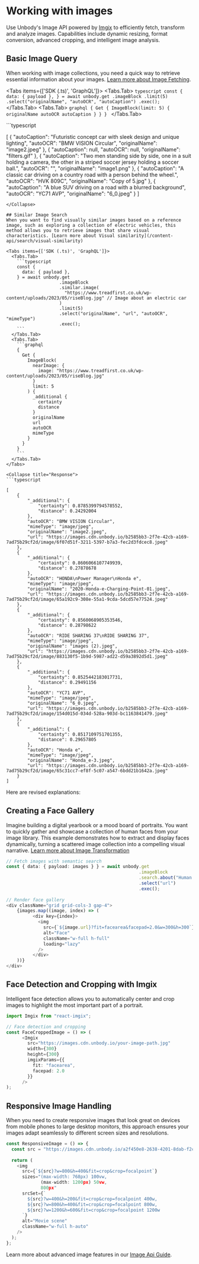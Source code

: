 


# Working with images

Use Unbody's Image API powered by [Imgix](https://www.imgix.com/) to efficiently fetch, transform and analyze images. Capabilities include dynamic resizing, format conversion, advanced cropping, and intelligent image analysis.

## Basic Image Query
When working with image collections, you need a quick way to retrieve essential information about your images. [Learn more about Image Fetching](/image-api/api-reference#example-1---fetching-your-image-url).

<Tabs items={['SDK (.ts)', 'GraphQL']}>
  <Tabs.Tab>
    ```typescript
    const {
      data: { payload },
    } = await unbody.get
                    .imageBlock
                    .limit(5)
                    .select("originalName", "autoOCR", "autoCaption")
                    .exec();
    ```
  </Tabs.Tab>
  <Tabs.Tab>
    ```graphql
    {
      Get {
        ImageBlock(limit: 5) {
          originalName
          autoOCR
          autoCaption
        }
      }
    }
    ```
  </Tabs.Tab>
</Tabs>

<Collapse title="Response">
```typescript

[
    {
        "autoCaption": "Futuristic concept car with sleek design and unique lighting",
        "autoOCR": "BMW VISION Circular",
        "originalName": "image2.jpeg"
    },
    {
        "autoCaption": null,
        "autoOCR": null,
        "originalName": "filters.gif"
    },
    {
        "autoCaption": "Two men standing side by side, one in a suit holding a camera, the other in a striped soccer jersey holding a soccer ball.",
        "autoOCR": "",
        "originalName": "image1.png"
    },
    {
        "autoCaption": "A classic car driving on a country road with a person behind the wheel.",
        "autoOCR": "HVK 809C",
        "originalName": "Copy of 5.jpg"
    },
    {
        "autoCaption": "A blue SUV driving on a road with a blurred background",
        "autoOCR": "YC71 AVP",
        "originalName": "6_0.jpeg"
    }
]
```
</Collapse>

## Similar Image Search
When you want to find visually similar images based on a reference image, such as exploring a collection of electric vehicles, this method allows you to retrieve images that share visual characteristics. [Learn more about Visual similarity](/content-api/search/visual-similarity)

<Tabs items={['SDK (.ts)', 'GraphQL']}>
  <Tabs.Tab>
    ```typescript
    const {
      data: { payload },
    } = await unbody.get
                    .imageBlock
                    .similar.image(
                      "https://www.treadfirst.co.uk/wp-content/uploads/2023/05/riseBlog.jpg" // Image about an electric car
                    )
                    .limit(5)
                    .select("originalName", "url", "autoOCR", "mimeType")
                    .exec();
    ```
  </Tabs.Tab>
  <Tabs.Tab>
    ```graphql
    {
      Get {
        ImageBlock(
          nearImage: {
            image: "https://www.treadfirst.co.uk/wp-content/uploads/2023/05/riseBlog.jpg"
          }
          limit: 5
        ) {
          _additional {
            certainty
            distance
          }
          originalName
          url
          autoOCR
          mimeType
        }
      }
    }
    ```
  </Tabs.Tab>
</Tabs>

<Collapse title="Response">
```typescript

[
    {
        "_additional": {
            "certainty": 0.8785399794578552,
            "distance": 0.24292004
        },
        "autoOCR": "BMW VISION Circular",
        "mimeType": "image/jpeg",
        "originalName": "image2.jpeg",
        "url": "https://images.cdn.unbody.io/b2585bb3-2f7e-42cb-a169-7ad75b29cf2d/image/6f07d51f-3211-5397-b7a3-fec2d3fdcec8.jpeg"
    },
    {
        "_additional": {
            "certainty": 0.8606066107749939,
            "distance": 0.27878678
        },
        "autoOCR": "HONDA\nPower Manager\nHonda e",
        "mimeType": "image/jpeg",
        "originalName": "2020-Honda-e-Charging-Point-01.jpeg",
        "url": "https://images.cdn.unbody.io/b2585bb3-2f7e-42cb-a169-7ad75b29cf2d/image/65a192c9-308e-55a1-9cda-5dcd57e77524.jpeg"
    },
    {
        "_additional": {
            "certainty": 0.8560068905353546,
            "distance": 0.28798622
        },
        "autoOCR": "RIDE SHARING 37\nRIDE SHARING 37",
        "mimeType": "image/jpeg",
        "originalName": "images (2).jpeg",
        "url": "https://images.cdn.unbody.io/b2585bb3-2f7e-42cb-a169-7ad75b29cf2d/image/883130f5-1b9d-5987-ad22-d59a3892d5d1.jpeg"
    },
    {
        "_additional": {
            "certainty": 0.8525442183017731,
            "distance": 0.29491156
        },
        "autoOCR": "YC71 AVP",
        "mimeType": "image/jpeg",
        "originalName": "6_0.jpeg",
        "url": "https://images.cdn.unbody.io/b2585bb3-2f7e-42cb-a169-7ad75b29cf2d/image/154d015d-034d-528a-903d-bc1163841479.jpeg"
    },
    {
        "_additional": {
            "certainty": 0.8517109751701355,
            "distance": 0.29657805
        },
        "autoOCR": "Honda e",
        "mimeType": "image/jpeg",
        "originalName": "Honda_e-3.jpeg",
        "url": "https://images.cdn.unbody.io/b2585bb3-2f7e-42cb-a169-7ad75b29cf2d/image/65c31cc7-ef8f-5c07-a547-6bdd21b1642a.jpeg"
    }
]
```
</Collapse>

Here are revised explanations:

## Creating a Face Gallery
Imagine building a digital yearbook or a mood board of portraits. You want to quickly gather and showcase a collection of human faces from your image library. This example demonstrates how to extract and display faces dynamically, turning a scattered image collection into a compelling visual narrative. [Learn more about Image Transformation](/image-api/api-reference#api-reference)

```typescript
// Fetch images with semantic search
const { data: { payload: images } } = await unbody.get
                                                  .imageBlock
                                                  .search.about("Human Face")
                                                  .select("url")
                                                  .exec();
  
// Render face gallery
<div className="grid grid-cols-3 gap-4">
	{images.map((image, index) => (
		  <div key={index}>
		    <img
		      src={`${image.url}?fit=facearea&facepad=2.0&w=300&h=300`}
		      alt="Face"
		      className="w-full h-full"
		      loading="lazy"
		    />
		  </div>
	))}
</div>
```

## Face Detection and Cropping with Imgix

Intelligent face detection allows you to automatically center and crop images to highlight the most important part of a portrait.

```typescript
import Imgix from "react-imgix";

// Face detection and cropping
const FaceCroppedImage = () => (
	  <Imgix
	    src="https://images.cdn.unbody.io/your-image-path.jpg"
	    width={300}
	    height={300}
	    imgixParams={{
	      fit: "facearea",
	      facepad: 2.0
	    }}
	  />
);
```

## Responsive Image Handling

When you need to create responsive images that look great on devices from mobile phones to large desktop monitors, this approach ensures your images adapt seamlessly to different screen sizes and resolutions.

```typescript
const ResponsiveImage = () => {
  const src = "https://images.cdn.unbody.io/a2f450e8-2638-4201-8dab-f2cca67df9ce/image/a4f0d82b-6a6f-5224-a9e7-d7621e4f134a.webp";
  
  return (
    <img
      src={`${src}?w=800&h=400&fit=crop&crop=focalpoint`}
      sizes="(max-width: 768px) 100vw, 
             (max-width: 1200px) 50vw,
             800px"
      srcSet={`
        ${src}?w=400&h=200&fit=crop&crop=focalpoint 400w,
        ${src}?w=800&h=400&fit=crop&crop=focalpoint 800w,
        ${src}?w=1200&h=600&fit=crop&crop=focalpoint 1200w
      `}
      alt="Movie scene"
      className="w-full h-auto"
    />
  );
};
```

Learn more about advanced image features in our [Image Api Guide](/image-api/overview).

